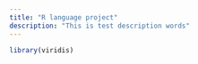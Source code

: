 ```yaml
---
title: "R language project"
description: "This is test description words"
---
```


```R
library(viridis)
```
